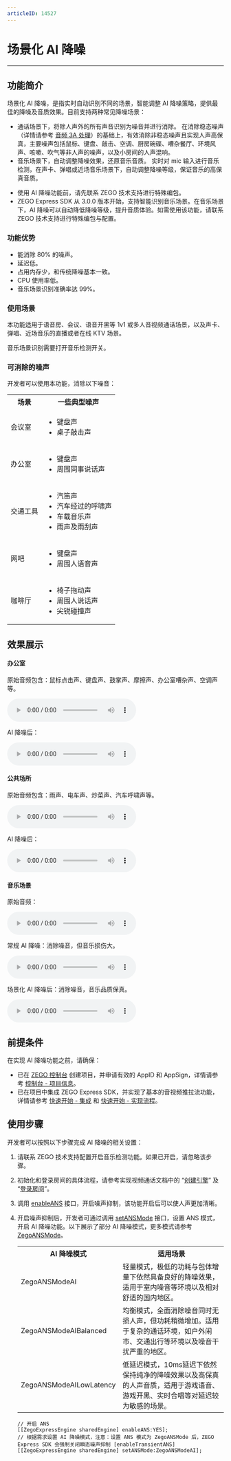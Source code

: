 ```yaml
---
articleID: 14527
---
```

# 场景化 AI 降噪

- - -

## 功能简介

场景化 AI 降噪，是指实时自动识别不同的场景，智能调整 AI 降噪策略，提供最佳的降噪及音质效果。目前支持两种常见降噪场景：
- 通话场景下，将除人声外的所有声音识别为噪音并进行消除。
在消除稳态噪声（详情请参考 [音频 3A 处理](!AudioAdvanced/Audio_3A_Processing)）的基础上，有效消除非稳态噪声且实现人声高保真，主要噪声包括鼠标、键盘、敲击、空调、厨房碗碟、嘈杂餐厅、环境风声、咳嗽、吹气等非人声的噪声，以及小房间的人声混响。
- 音乐场景下，自动调整降噪效果，还原音乐音质。
实时对 mic 输入进行音乐检测，在声卡、弹唱或近场音乐场景下，自动调整降噪等级，保证音乐的高保真音质。

<Warning title="注意">


- 使用 AI 降噪功能前，请先联系 ZEGO 技术支持进行特殊编包。
- ZEGO Express SDK 从 3.0.0 版本开始，支持智能识别音乐场景。在音乐场景下，AI 降噪可以自动降低降噪等级，提升音质体验。如需使用该功能，请联系 ZEGO 技术支持进行特殊编包与配置。
</Warning>

### 功能优势

- 能消除 80% 的噪声。
- 延迟低。
- 占用内存少，和传统降噪基本一致。
- CPU 使用率低。
- 音乐场景识别准确率达 99%。


### 使用场景

本功能适用于语音房、会议、语音开黑等 1v1 或多人音视频通话场景，以及声卡、弹唱、近场音乐的直播或者在线 KTV 场景。

<Warning title="注意">


音乐场景识别需要打开音乐检测开关。
</Warning>



### 可消除的噪声

开发者可以使用本功能，消除以下噪音：

<table>
  
  <tbody><tr>
    <th>场景</th>
    <th>一些典型噪声</th>
  </tr>
  <tr>
    <td>会议室</td>
    <td><ul><li>键盘声</li><li>桌子敲击声</li></ul></td>
  </tr>
  <tr>
    <td>办公室</td>
    <td><ul><li>键盘声</li><li>周围同事说话声</li></ul></td>
  </tr>
  <tr>
    <td>交通工具</td>
    <td><ul>
<li>汽笛声</li>
<li>汽车经过的呼啸声</li>
<li>车载音乐声</li>
<li>雨声及雨刮声</li>
</ul></td>
  </tr>
  <tr>
    <td>网吧</td>
    <td><ul>
<li>键盘声</li>
<li>周围人语音声</li>
</ul></td>
  </tr>
  <tr>
    <td>咖啡厅</td>
    <td><ul>
<li>椅子拖动声</li>
<li>周围人说话声</li>
<li>尖锐碰撞声</li>
</ul></td>
  </tr>
</tbody></table>

## 效果展示

#### 办公室

原始音频包含：鼠标点击声、键盘声、鼓掌声、摩擦声、办公室嘈杂声、空调声等。

<audio src="https://storage.zego.im/sdk-doc/doc/video/Express_Video_SDK/Audio/office_noise_original.mp3" controls>您的浏览器不支持 audio 标签。</audio>

AI 降噪后：

<audio src="https://storage.zego.im/sdk-doc/doc/video/Express_Video_SDK/Audio/office_noise_AIDenoise.mp3" controls>您的浏览器不支持 audio 标签。</audio>

#### 公共场所

原始音频包含：雨声、电车声、炒菜声、汽车呼啸声等。

<audio src="https://storage.zego.im/sdk-doc/doc/video/Express_Video_SDK/Audio/public_noise_original.mp3" controls>您的浏览器不支持 audio 标签。</audio>

AI 降噪后：

<audio src="https://storage.zego.im/sdk-doc/doc/video/Express_Video_SDK/Audio/public_noise_AIDenoise.mp3" controls>您的浏览器不支持 audio 标签。</audio>


#### 音乐场景

原始音频：

<audio src="https://storage.zego.im/sdk-doc/doc/video/Express_Video_SDK/Audio/Original_audio.mp3" controls>您的浏览器不支持 audio 标签。</audio>

常规 AI 降噪：消除噪音，但音乐损伤大。

<audio src="https://storage.zego.im/sdk-doc/doc/video/Express_Video_SDK/Audio/Conventional_AI_noise_reduction_effect.mp3" controls>您的浏览器不支持 audio 标签。</audio>

场景化 AI 降噪后：消除噪音，音乐品质保真。

<audio src="https://storage.zego.im/sdk-doc/doc/video/Express_Video_SDK/Audio/Scenario_based_AI_noise_reduction_effect.mp3" controls>您的浏览器不支持 audio 标签。</audio>


## 前提条件

在实现 AI 降噪功能之前，请确保：

- 已在 [ZEGO 控制台](https://console.zego.im) 创建项目，并申请有效的 AppID 和 AppSign，详情请参考 [控制台 - 项目信息](/console/guide-doc2)。
- 已在项目中集成 ZEGO Express SDK，并实现了基本的音视频推拉流功能，详情请参考 [快速开始 - 集成](!Integration/SDK_Integration) 和 [快速开始 - 实现流程](!Integration/Solution_Implementation)。


## 使用步骤

开发者可以按照以下步骤完成 AI 降噪的相关设置：

1. 请联系 ZEGO 技术支持配置开启音乐检测功能。如果已开启，请忽略该步骤。

2. 初始化和登录房间的具体流程，请参考实现视频通话文档中的 “[创建引擎](!Integration/Solution_Implementation#CreateEngine)” 及 “[登录房间](!Integration/Solution_Implementation#createroom)”。

3. 调用 [enableANS](@enableANS) 接口，开启噪声抑制，该功能开启后可以使人声更加清晰。

4. 开启噪声抑制后，开发者可通过调用 [setANSMode](@setANSMode) 接口，设置 ANS 模式，开启 AI 降噪功能。以下展示了部分 AI 降噪模式，更多模式请参考 [ZegoANSMode](@-ZegoANSMode)。

    <table>
    
    <tbody><tr>
    <th>AI 降噪模式</th>
    <th>适用场景</th>
    </tr>
    <tr>
    <td>ZegoANSModeAI</td>
    <td>轻量模式，极低的功耗与包体增量下依然具备良好的降噪效果，适用于室内噪音等环境以及相对舒适的国内地区。</td>
    </tr>
    <tr>
    <td>ZegoANSModeAIBalanced</td>
    <td>均衡模式，全面消除噪音同时无损人声，但功耗稍微增加。适用于复杂的通话环境，如户外闹市、交通出行等环境以及噪音干扰严重的地区。</td>
    </tr>
    <tr>
    <td>ZegoANSModeAILowLatency</td>
    <td>低延迟模式，10ms延迟下依然保持纯净的降噪效果以及高保真的人声音质，适用于游戏语音、游戏开黑、实时合唱等对延迟较为敏感的场景。</td>
    </tr>
    </tbody></table>

    ```objc
    // 开启 ANS
    [[ZegoExpressEngine sharedEngine] enableANS:YES];
    // 根据需求设置 AI 降噪模式，注意：设置 ANS 模式为 ZegoANSMode 后，ZEGO Express SDK 会强制关闭瞬态噪声抑制 [enableTransientANS]
    [[ZegoExpressEngine sharedEngine] setANSMode:ZegoANSModeAI];
    ```
